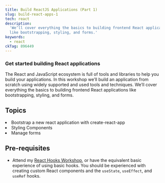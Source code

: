 ```yaml
---
title: Build ReactJS Applications (Part 1)
slug: build-react-apps-1
tech: react
description:
  'We’ll cover everything the basics to building frontend React applications
  like bootstrapping, styling, and forms.'
keywords:
  - react
ckTag: 896449
---
```



### Get started building React applications

The React and JavaScript ecosystem is full of tools and libraries to help you
build your applications. In this workshop we’ll build an application from
scratch using widely supported and used tools and techniques. We’ll cover
everything the basics to building frontend React applications like
bootstrapping, styling, and forms.

## Topics

<List>
  <Li check>Bootstrap a new react application with create-react-app</Li>
  <Li check>Styling Components</Li>
  <Li check>Manage forms</Li>
</List>

## Pre-requisites

- Attend my [React Hooks Workshop](/workshops/advanced-react-hooks), or have the
  equivalent basic experience of using basic hooks. You should be experienced
  with creating custom React components and the `useState`, `useEffect`, and
  `useRef` hooks.
